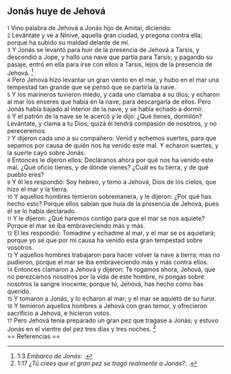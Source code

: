 == Jonás huye de Jehová ==

{{anchor|1}} <small>1</small> Vino palabra de Jehová a Jonás hijo de Amitai, diciendo:<br>
{{anchor|2}} <small>2</small> Levántate y ve a Nínive, aquella gran ciudad, y pregona contra ella; porque ha subido su maldad delante de mí.<br>
{{anchor|3}} <small>3</small> Y Jonás se levantó para huir de la presencia de Jehová a Tarsis, y descendió a Jope, y halló una nave que partía para Tarsis; y pagando su pasaje, entró en ella para irse con ellos a Tarsis, lejos de la presencia de Jehová. <ref>1:3 ''Embarco de Jonás'': {{lib|LU|130|1|2}}.</ref><br>
{{anchor|4}} <small>4</small> Pero Jehová hizo levantar un gran viento en el mar, y hubo en el mar una tempestad tan grande que se pensó que se partiría la nave.<br>
{{anchor|5}} <small>5</small> Y los marineros tuvieron miedo, y cada uno clamaba a su dios; y echaron al mar los enseres que había en la nave, para descargarla de ellos. Pero Jonás había bajado al interior de la nave, y se había echado a dormir.<br>
{{anchor|6}} <small>6</small> Y el patrón de la nave se le acercó y le dijo: ¿Qué tienes, dormilón? Levántate, y clama a tu Dios; quizá él tendrá compasión de nosotros, y no pereceremos.<br>
{{anchor|7}} <small>7</small> Y dijeron cada uno a su compañero: Venid y echemos suertes, para que sepamos por causa de quién nos ha venido este mal. Y echaron suertes, y la suerte cayó sobre Jonás.<br>
{{anchor|8}} <small>8</small> Entonces le dijeron ellos: Decláranos ahora por qué nos ha venido este mal. ¿Qué oficio tienes, y de dónde vienes? ¿Cuál es tu tierra, y de qué pueblo eres?<br>
{{anchor|9}} <small>9</small> Y él les respondió: Soy hebreo, y temo a Jehová, Dios de los cielos, que hizo el mar y la tierra.<br>
{{anchor|10}} <small>10</small> Y aquellos hombres temieron sobremanera, y le dijeron: ¿Por qué has hecho esto? Porque ellos sabían que huía de la presencia de Jehová, pues él se lo había declarado.<br>
{{anchor|11}} <small>11</small> Y le dijeron: ¿Qué haremos contigo para que el mar se nos aquiete? Porque el mar se iba embraveciendo más y más.<br>
{{anchor|12}} <small>12</small> El les respondió: Tomadme y echadme al mar, y el mar se os aquietará; porque yo sé que por mi causa ha venido esta gran tempestad sobre vosotros.<br>
{{anchor|13}} <small>13</small> Y aquellos hombres trabajaron para hacer volver la nave a tierra; mas no pudieron, porque el mar se iba embraveciendo más y más contra ellos.<br>
{{anchor|14}} <small>14</small> Entonces clamaron a Jehová y dijeron: Te rogamos ahora, Jehová, que no perezcamos nosotros por la vida de este hombre, ni pongas sobre nosotros la sangre inocente; porque tú, Jehová, has hecho como has querido.<br>
{{anchor|15}} <small>15</small> Y tomaron a Jonás, y lo echaron al mar; y el mar se aquietó de su furor.<br>
{{anchor|16}} <small>16</small> Y temieron aquellos hombres a Jehová con gran temor, y ofrecieron sacrificio a Jehová, e hicieron votos.<br>
{{anchor|17}} <small>17</small> Pero Jehová tenía preparado un gran pez que tragase a Jonás; y estuvo Jonás en el vientre del pez tres días y tres noches. <ref>1:17 ''¿Tú crees que el gran pez se tragó realmente a Jonás?'': {{lib|LU|130|1|2}}.</ref><br>
== Referencias ==

<references />

